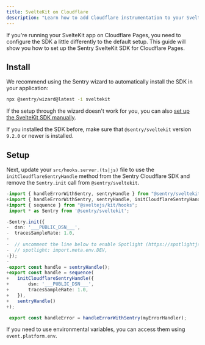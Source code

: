 ```yaml
---
title: SvelteKit on Cloudflare
description: "Learn how to add Cloudflare instrumentation to your SvelteKit app."
---
```


If you're running your SvelteKit app on Cloudflare Pages, you need to configure the SDK a little differently to the default setup. This guide will show you how to set up the Sentry SvelteKit SDK for Cloudflare Pages.

## Install

We recommend using the Sentry wizard to automatically install the SDK in your application:

```bash
npx @sentry/wizard@latest -i sveltekit
```

If the setup through the wizard doesn't work for you, you can also [set up the SvelteKit SDK manually](/platforms/javascript/guides/sveltekit/manual-setup/).

<Alert>

If you installed the SDK before, make sure that `@sentry/sveltekit` version `9.2.0` or newer is installed.

</Alert>

## Setup

<PlatformContent includePath="getting-started-config" />

Next, update your `src/hooks.server.(ts|js)` file to use the `initCloudflareSentryHandle` method from the Sentry Cloudflare SDK and remove the `Sentry.init` call from `@sentry/sveltekit`.

```typescript diff {filename:hooks.server.(ts|js)}
-import { handleErrorWithSentry, sentryHandle } from "@sentry/sveltekit";
+import { handleErrorWithSentry, sentryHandle, initCloudflareSentryHandle } from "@sentry/sveltekit";
+import { sequence } from "@sveltejs/kit/hooks";
 import * as Sentry from '@sentry/sveltekit';

-Sentry.init({
-  dsn: '___PUBLIC_DSN___',
-  tracesSampleRate: 1.0,
-
-  // uncomment the line below to enable Spotlight (https://spotlightjs.com)
-  // spotlight: import.meta.env.DEV,
-});
-
-export const handle = sentryHandle();
+export const handle = sequence(
+   initCloudflareSentryHandle({
+       dsn: '___PUBLIC_DSN___',
+       tracesSampleRate: 1.0,
+   }),
+   sentryHandle()
+);

 export const handleError = handleErrorWithSentry(myErrorHandler);
```

If you need to use environmental variables, you can access them using `event.platform.env`.
